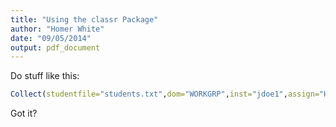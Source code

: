 ```yaml
---
title: "Using the classr Package"
author: "Homer White"
date: "09/05/2014"
output: pdf_document
---
```


<!--
%\VignetteEngine{knitr}
%\VignetteIndexEntry{classr}
-->

Do stuff like this:

```r
Collect(studentfile="students.txt",dom="WORKGRP",inst="jdoe1",assign="HW01")
```

Got it?